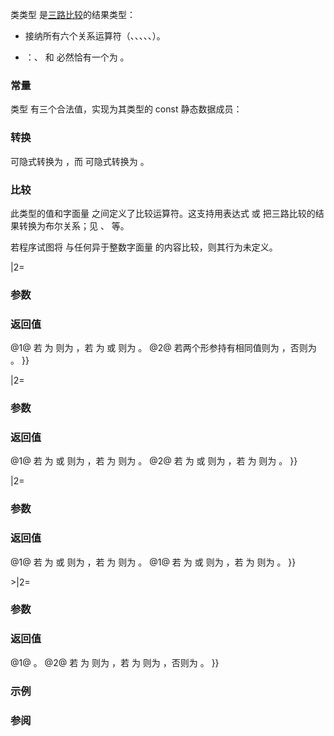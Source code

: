 {{cpp/title|weak_ordering}}
{{cpp/utility/navbar}}
{{ddcl|since=c++20|header=compare|1=
class weak_ordering;
}}

类类型 {{tt|std::weak_ordering}} 是[[cpp/language/operator_comparison#三路比较|三路比较]]的结果类型：
* 接纳所有六个关系运算符（{{tt|1===}}、{{tt|1=!=}}、{{tt|&lt;}}、{{tt|1=&lt;=}}、{{tt|&gt;}}、{{tt|1=&gt;=}}）。
{{cpp/utility/compare/substitutable|no}}
* {{enwiki|Connected relation|不允许不可比较值}}：{{c|a &lt; b}}、{{c|1=a == b}} 和 {{c|a &gt; b}} 必然恰有一个为 {{c|true}}。

===常量===
类型 {{tt|std::weak_ordering}} 有三个合法值，实现为其类型的 const 静态数据成员：
{{dsc begin}}
{{dsc hitem|名称|定义}}
{{dsc mem sconst|{{dsc small|{{c/core|inline constexpr std::weak_ordering}}}} less|nolink=true|合法值，指示小于（先序）关系}}
{{dsc mem sconst|{{dsc small|{{c/core|inline constexpr std::weak_ordering}}}} equivalent|nolink=true|合法值，指示等价（既非先序亦非后序）}}
{{dsc mem sconst|{{dsc small|{{c/core|inline constexpr std::weak_ordering}}}} greater|nolink=true|合法值，指示大于（后序）关系}}
{{dsc end}}

===转换===
{{tt|std::weak_ordering}} 可隐式转换为 {{lc|std::partial_ordering}}，而 {{lc|std::strong_ordering}} 可隐式转换为 {{lc|weak_ordering}}。

{{dsc begin}}
{{dsc mem fun|cpp/utility/compare/weak_ordering| inlinemem=true|title=operator partial_ordering|到 {{lc|std::partial_ordering}} 的隐式转换}}
{{dsc end}}

{{member|{{small|std::weak_ordering::}}operator partial_ordering|2=
{{ddcl|1=
constexpr operator partial_ordering() const noexcept;
}}

===返回值===
若 {{tt|v}} 为 {{tt|less}} 则为 {{lc|std::partial_ordering::less}}，若 {{tt|v}} 为 {{tt|greater}} 则为 {{lc|std::partial_ordering::greater}}，若 {{tt|v}} 为 {{tt|equivalent}} 则为
{{lc|std::partial_ordering::equivalent}}。
}}

===比较===
此类型的值和字面量 {{c|0}} 之间定义了比较运算符。这支持用表达式 {{c|1=a &lt;=&gt; b == 0}} 或 {{c|1=a &lt;=&gt; b &lt; 0}} 把三路比较的结果转换为布尔关系；见 {{ltt|cpp/utility/compare/named_comparison_functions|std::is_eq}}、{{ltt|cpp/utility/compare/named_comparison_functions|std::is_lt}} 等。

{{cpp/hidden friend|plural=yes|{{tt|std::weak_ordering}}}}

若程序试图将 {{tt|weak_ordering}} 与任何异于整数字面量 {{c|0}} 的内容比较，则其行为未定义。

{{dsc begin}}
{{dsc fun|cpp/utility/compare/weak_ordering|inlinemem=true|title=operator==&lt;br&gt;operator&lt;&lt;br&gt;operator&gt;&lt;br&gt;operator&lt;=&lt;br&gt;operator&gt;=&lt;br&gt;operator&lt;=&gt;|与零或 {{tt|weak_ordering}} 比较}}
{{dsc end}}

{{member|operator{{==}}|2=
{{dcl begin}}
{{dcl|num=1|1=
friend constexpr bool operator==( weak_ordering v, /* 未指明 */ u ) noexcept;
}}
{{dcl|num=2|1=
friend constexpr bool operator==( weak_ordering v, weak_ordering w ) noexcept = default;
}}
{{dcl end}}

===参数===
{{par begin}}
{{par|v, w|要检查的 {{tt|std::weak_ordering}} 值}}
{{par|u|未使用的形参，具有接受字面零实参的任何类型}}
{{par end}}

===返回值===
@1@ 若 {{tt|v}} 为 {{tt|equivalent}} 则为 {{c|true}}，若 {{tt|v}} 为 {{tt|less}} 或 {{tt|greater}} 则为 {{c|false}}。
@2@ 若两个形参持有相同值则为 {{c|true}}，否则为 {{c|false}}。
}}

{{member|operator&amp;lt;|2=
{{dcl begin}}
{{dcl|num=1|1=
friend constexpr bool operator&lt;( weak_ordering v, /* 未指明 */ u ) noexcept;
}}
{{dcl|num=2|1=
friend constexpr bool operator&lt;( /* 未指明 */ u, weak_ordering v ) noexcept;
}}
{{dcl end}}

===参数===
{{par begin}}
{{par|v|要检查的 {{tt|std::weak_ordering}} 值}}
{{par|u|未使用的形参，具有接受字面零实参的任何类型}}
{{par end}}

===返回值===
@1@ 若 {{tt|v}} 为 {{tt|less}} 则为 {{c|true}}，若 {{tt|v}} 为 {{tt|greater}} 或 {{tt|equivalent}} 则为 {{c|false}}。
@2@ 若 {{tt|v}} 为 {{tt|greater}} 则为 {{c|true}}，若 {{tt|v}} 为 {{tt|less}} 或 {{tt|equivalent}} 则为 {{c|false}}。
}}

{{member|operator&amp;lt;{{=}}|2=
{{dcl begin}}
{{dcl|num=1|1=
friend constexpr bool operator&lt;=( weak_ordering v, /* 未指明 */ u ) noexcept;
}}
{{dcl|num=2|1=
friend constexpr bool operator&lt;=( /* 未指明 */ u, weak_ordering v ) noexcept;
}}
{{dcl end}}

===参数===
{{par begin}}
{{par|v|要检查的 {{tt|std::weak_ordering}} 值}}
{{par|u|未使用的形参，具有接受字面零实参的任何类型}}
{{par end}}

===返回值===
@1@ 若 {{tt|v}} 为 {{tt|less}} 或 {{tt|equivalent}} 则为 {{c|true}}，若 {{tt|v}} 为 {{tt|greater}} 则为 {{c|false}}。
@2@ 若 {{tt|v}} 为 {{tt|greater}} 或 {{tt|equivalent}} 则为 {{c|true}}，若 {{tt|v}} 为 {{tt|less}} 则为 {{c|false}}。
}}

{{member|operator&amp;gt;|2=
{{dcl begin}}
{{dcl|num=1|1=
friend constexpr bool operator&gt;( weak_ordering v, /* 未指明 */ u ) noexcept;
}}
{{dcl|num=2|1=
friend constexpr bool operator&gt;( /* 未指明 */ u, weak_ordering v ) noexcept;
}}
{{dcl end}}

===参数===
{{par begin}}
{{par|v|要检查的 {{tt|std::weak_ordering}} 值}}
{{par|u|未使用的形参，具有接受字面零实参的任何类型}}
{{par end}}

===返回值===
@1@ 若 {{tt|v}} 为 {{tt|greater}} 则为 {{c|true}}，若 {{tt|v}} 为 {{tt|less}} 或 {{tt|equivalent}} 则为 {{c|false}}。
@2@ 若 {{tt|v}} 为 {{tt|less}} 则为 {{c|true}}，若 {{tt|v}} 为 {{tt|greater}} 或 {{tt|equivalent}} 则为 {{c|false}}。
}}

{{member|operator&amp;gt;{{=}}|2=
{{dcl begin}}
{{dcl|num=1|1=
friend constexpr bool operator&gt;=( weak_ordering v, /* 未指明 */ u ) noexcept;
}}
{{dcl|num=2|1=
friend constexpr bool operator&gt;=( /* 未指明 */ u, weak_ordering v ) noexcept;
}}
{{dcl end}}

===参数===
{{par begin}}
{{par|v|要检查的 {{tt|std::weak_ordering}} 值}}
{{par|u|未使用的形参，具有接受字面零实参的任何类型}}
{{par end}}

===返回值===
@1@ 若 {{tt|v}} 为 {{tt|greater}} 或 {{tt|equivalent}} 则为 {{c|true}}，若 {{tt|v}} 为 {{tt|less}} 则为 {{c|false}}。
@1@ 若 {{tt|v}} 为 {{tt|less}} 或 {{tt|equivalent}} 则为 {{c|true}}，若 {{tt|v}} 为 {{tt|greater}} 则为 {{c|false}}。
}}

{{member|operator&lt;{{=}}&gt;|2=
{{dcl begin}}
{{dcl|num=1|1=
friend constexpr weak_ordering operator&lt;=&gt;( weak_ordering v, /* 未指明 */ u ) noexcept;
}}
{{dcl|num=2|1=
friend constexpr weak_ordering operator&lt;=&gt;( /* 未指明 */ u, weak_ordering v ) noexcept;
}}
{{dcl end}}

===参数===
{{par begin}}
{{par|v|要检查的 {{tt|std::weak_ordering}} 值}}
{{par|u|未使用的形参，具有接受字面零实参的任何类型}}
{{par end}}

===返回值===
@1@ {{c|v}}。
@2@ 若 {{tt|v}} 为 {{tt|less}} 则为 {{tt|greater}}，若 {{tt|v}} 为 {{tt|greater}} 则为 {{tt|less}}，否则为 {{tt|v}}。
}}

===示例===
{{example}}

===参阅===
{{dsc begin}}
{{dsc inc|cpp/utility/compare/dsc strong_ordering}}
{{dsc inc|cpp/utility/compare/dsc partial_ordering}}
{{dsc end}}

{{langlinks|en|es|ja|ru}}